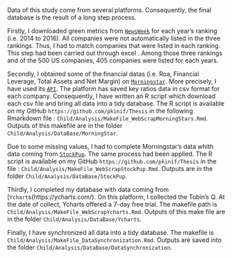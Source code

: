 Data of this study come from several platforms. Consequently, the final database is the result of a long step process.

Firstly, I downloaded green metrics from [`NewsWeek`](http://www.newsweek.com/2014/06/13/newsweeks-green-rankings-2014-253482.html) for each year's ranking (i.e. 2014 to 2016). All companies were not automatically listed in the three rankings. Thus, I had to match companies that were listed in each ranking. This step had been carried out through excel \footnote{see the file \texttt{Child/Analysis/DataBase/NewsWeekGreenRankin/RechercheMatch 14-16.xlsx}}. Among those three rankings and of the 500 US companies, 405 companies were listed for each years. 

Secondly, I obtained some of the financial datas (i.e. Roa, Financial Leverage, Total Assets and Net Margin) on [`Morningstar`](http://www.morningstar.be/be/default.aspx). More precisely, I have used its [`API`](https://gist.github.com/hahnicity/45323026693cdde6a116#file-morningstar-api-md). The platform has saved key ratios data in csv format for each company. Consequently, I have written an R script which download each csv file and bring all data into a tidy database. The R script is available on my GitHub `https://github.com/pkinif/Thesis` in the following Rmarkdown file :  `Child/Analysis/MakeFile_WebScrapMorningStars.Rmd`. Outputs of this makefile are in the folder `Child/Analysis/DataBase/MorningStar`. 

Due to some missing values, I had to complete Morningstar's data whith data coming from [`StockPup`](http://www.stockpup.com/). The same process had been applied. The R script is available on my GitHub `https://github.com/pkinif/Thesis` in the file :  `Child/Analysis/MakeFile_WebScrapStockPup.Rmd`. Outputs are in the folder `Child/Analysis/DataBase/StockPup`. 

Thirdly, I completed my database with data coming from [`Ychart`s(https://ycharts.com/). On this platform, I collected the Tobin's Q. At the date of collect, Ycharts offered a 7-day free trial. The makefile path is `Child/Analysis/MakeFile_WebScrapYcharts.Rmd`. Outputs of this make file are in the folder `Child/Analysis/DataBase/Ycharts`. 

Finally, I have synchronized all data into a tidy database. The makefile is `Child/Analysis/MakeFile_DataSynchronization.Rmd`. Outputs are saved into the folder `Child/Analysis/DataBase/DataSynchronization`.